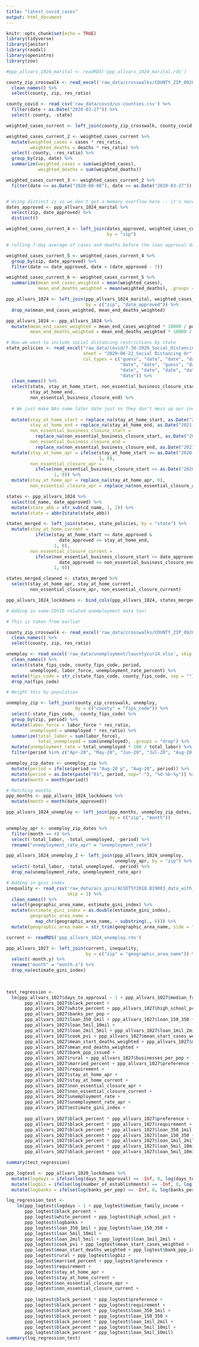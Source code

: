 ```yaml
---
title: "latest_covid_cases"
output: html_document
---
```


```r
knitr::opts_chunk$set(echo = TRUE)
library(tidyverse)
library(janitor)
library(readxl)
library(openintro)
library(zoo)

#ppp_allvars_1024_marital <- readRDS('ppp_allvars_1024_marital.rds')
```


```r
county_zip_crosswalk <- read_excel('raw_data/crosswalks/COUNTY_ZIP_092020.xlsx') %>%
  clean_names() %>%
  select(county, zip, res_ratio)

county_covid <- read_csv('raw_data/covid/us-counties.csv') %>%
  filter(date > as.Date("2020-03-27")) %>%
  select(-county, -state)

weighted_cases_current <- left_join(county_zip_crosswalk, county_covid, by = c("county" = "fips"))
```


```r
weighted_cases_current_2 <- weighted_cases_current %>%
  mutate(weighted_cases = cases * res_ratio,
         weighted_deaths = deaths * res_ratio) %>%
  select(-county, -res_ratio) %>%
  group_by(zip, date) %>%
  summarize(weighted_cases = sum(weighted_cases),
            weighted_deaths = sum(weighted_deaths))

weighted_cases_current_3 <- weighted_cases_current_2 %>%
  filter(date <= as.Date("2020-08-08"), date >= as.Date("2020-03-27"))


# Using distinct is so we don't get a memory overflow here -- it's necessary
dates_approved <- ppp_allvars_1024_marital %>%
  select(zip, date_approved) %>%
  distinct()

weighted_cases_current_4 <- left_join(dates_approved, weighted_cases_current_3,
                                      by = "zip")

# rolling 7-day average of cases and deaths before the loan approval date

weighted_cases_current_5 <- weighted_cases_current_4 %>%
  group_by(zip, date_approved) %>%
  filter(date <= date_approved, date > (date_approved - 7))

weighted_cases_current_6 <- weighted_cases_current_5 %>%
  summarize(mean_end_cases_weighted = mean(weighted_cases),
            mean_end_deaths_weighted = mean(weighted_deaths), .groups = "drop")
```


```r
ppp_allvars_1024 <- left_join(ppp_allvars_1024_marital, weighted_cases_current_6,
                              by = c("zip", "date_approved")) %>%
  drop_na(mean_end_cases_weighted, mean_end_deaths_weighted)

ppp_allvars_1024 <- ppp_allvars_1024 %>%
  mutate(mean_end_cases_weighted = mean_end_cases_weighted * 10000 / population,
         mean_end_deaths_weighted = mean_end_deaths_weighted * 10000 / population)
```

```r
# Now we want to include social distancing restrictions by state
state_policies <- read_excel("raw_data/covid/7-30-2020_Social_Distancing.xlsx",
                             sheet = "2020-06-22_Social Distancing Or", skip = 1,
                             col_types = c("guess", "date", "date", "date", "date",
                                           "date", "date", "guess", "date",
                                           "date", "date", "date", "date",
                                           "date")) %>%
  clean_names() %>%
  select(state, stay_at_home_start, non_essential_business_closure_start, 
         stay_at_home_end, 
         non_essential_business_closure_end) %>%
  
  # We just make NAs some later date just so they don't mess up our inequalities
  
  mutate(stay_at_home_start = replace_na(stay_at_home_start, as.Date("2021-01-01")),
         stay_at_home_end = replace_na(stay_at_home_end, as.Date("2021-01-01")),
         non_essential_business_closure_start = 
           replace_na(non_essential_business_closure_start, as.Date("2021-01-01")),
         non_essential_business_closure_end = 
           replace_na(non_essential_business_closure_end, as.Date("2021-01-01"))) %>%
  mutate(stay_at_home_apr = ifelse(stay_at_home_start <= as.Date("2020-04-03"),
                                   1, 0),
         non_essential_closure_apr = 
           ifelse(non_essential_business_closure_start <= as.Date("2020-04-03"),
                  1, 0)) %>%
  mutate(stay_at_home_apr = replace_na(stay_at_home_apr, 0),
         non_essential_closure_apr = replace_na(non_essential_closure_apr, 0))

states <- ppp_allvars_1024 %>%
  select(cd_name, date_approved) %>%
  mutate(state_abb = str_sub(cd_name, 1, 2)) %>%
  mutate(state = abbr2state(state_abb))

states_merged <- left_join(states, state_policies, by = "state") %>%
  mutate(stay_at_home_current = 
           ifelse(stay_at_home_start <= date_approved & 
                    date_approved <= stay_at_home_end,
                  1, 0),
         non_essential_closure_current =  
           ifelse(non_essential_business_closure_start <= date_approved & 
                    date_approved <= non_essential_business_closure_end,
                  1, 0))

states_merged_cleaned <- states_merged %>%
  select(stay_at_home_apr, stay_at_home_current, 
         non_essential_closure_apr, non_essential_closure_current)
```


```r
ppp_allvars_1024_lockdowns <- bind_cols(ppp_allvars_1024, states_merged_cleaned)
```


```r
# Adding in some COVID-related unemployment data too!

# This is taken from earlier

county_zip_crosswalk <- read_excel('raw_data/crosswalks/COUNTY_ZIP_092020.xlsx') %>%
  clean_names() %>%
  select(county, zip, res_ratio)

unemploy <- read_excel('raw_data/unemployment/laucntycur14.xlsx', skip = 4) %>%
  clean_names() %>%
  select(state_fips_code, county_fips_code, period, 
         unemployed, labor_force, unemployment_rate_percent) %>%
  mutate(fips_code = str_c(state_fips_code, county_fips_code, sep = "")) %>%
  drop_na(fips_code)

# Weight this by population

unemploy_zip <- left_join(county_zip_crosswalk, unemploy,
                          by = c("county" = "fips_code")) %>%
  select(-state_fips_code, -county_fips_code) %>%
  group_by(zip, period) %>%
  mutate(labor_force = labor_force * res_ratio,
         unemployed = unemployed * res_ratio) %>%
  summarize(total_labor = sum(labor_force),
            total_unemployed = sum(unemployed), .groups = "drop") %>%
  mutate(unemployment_rate = total_unemployed * 100 / total_labor) %>%
  filter(period %in% c("Apr-20", "May-20", "Jun-20", "Jul-20", "Aug-20 p"))

unemploy_zip_dates <- unemploy_zip %>%
  mutate(period = ifelse(period == "Aug-20 p", "Aug-20", period)) %>%
  mutate(period = as.Date(paste("01", period, sep="-"), "%d-%b-%y")) %>%
  mutate(month = month(period))
```


```r
# Matching months
ppp_months <- ppp_allvars_1024_lockdowns %>%
  mutate(month = month(date_approved))

ppp_allvars_1024_unemploy <- left_join(ppp_months, unemploy_zip_dates, 
                                       by = c("zip", "month"))

unemploy_apr <- unemploy_zip_dates %>%
  filter(month == 4) %>%
  select(-total_labor, -total_unemployed, -period) %>%
  rename("unemployment_rate_apr" = "unemployment_rate")

ppp_allvars_1024_unemploy_2 <- left_join(ppp_allvars_1024_unemploy,
                                         unemploy_apr, by = "zip") %>%
  select(-total_labor, -total_unemployed, -period) %>%
  drop_na(unemployment_rate, unemployment_rate_apr)
```


```r
# Adding in gini index
inequality <- read_csv('raw_data/acs_gini/ACSDT5Y2018.B19083_data_with_overlays_2020-10-26T225918.csv',
                       skip = 1) %>%
  clean_names() %>%
  select(geographic_area_name, estimate_gini_index) %>%
  mutate(estimate_gini_index = as.double(estimate_gini_index),
         geographic_area_name = 
           map_chr(geographic_area_name, ~ substring(., 6))) %>%
  mutate(geographic_area_name = str_trim(geographic_area_name, side = "both"))

current <- readRDS('ppp_allvars_1024_unemploy.rds')

ppp_allvars_1027 <- left_join(current, inequality, 
                              by = c("zip" = "geographic_area_name")) %>%
  select(-month.y) %>%
  rename("month" = "month.x") %>%
  drop_na(estimate_gini_index)
  
  
```


```r
test_regression <-
  lm(ppp_allvars_1027$days_to_approval ~ 1 + ppp_allvars_1027$median_family_income +
       ppp_allvars_1027$black_percent +
       ppp_allvars_1027$white_percent + ppp_allvars_1027$high_school_pct +
       ppp_allvars_1027$banks_per_pop + 
       ppp_allvars_1027$loan_350_1mil + ppp_allvars_1027$loan_150_350 + 
       ppp_allvars_1027$loan_5mil_10mil +
       ppp_allvars_1027$loan_2mil_5mil + ppp_allvars_1027$loan_1mil_2mil +
       ppp_allvars_1027$cook_pvi + ppp_allvars_1027$mean_start_cases_weighted + 
       ppp_allvars_1027$mean_start_deaths_weighted + ppp_allvars_1027$mean_end_cases_weighted +
       ppp_allvars_1027$mean_end_deaths_weighted + 
       ppp_allvars_1027$bank_ppp_issued +
       ppp_allvars_1027$rural + ppp_allvars_1027$businesses_per_pop +
       ppp_allvars_1027$married_percent + ppp_allvars_1027$preference +
       ppp_allvars_1027$requirement + 
       ppp_allvars_1027$stay_at_home_apr +
       ppp_allvars_1027$stay_at_home_current +
       ppp_allvars_1027$non_essential_closure_apr +
       ppp_allvars_1027$non_essential_closure_current + 
       ppp_allvars_1027$unemployment_rate + 
       ppp_allvars_1027$unemployment_rate_apr + 
       ppp_allvars_1027$estimate_gini_index +
       
       ppp_allvars_1027$black_percent * ppp_allvars_1027$preference +
       ppp_allvars_1027$black_percent * ppp_allvars_1027$requirement + 
       ppp_allvars_1027$black_percent * ppp_allvars_1027$loan_350_1mil +
       ppp_allvars_1027$black_percent * ppp_allvars_1027$loan_150_350 +
       ppp_allvars_1027$black_percent * ppp_allvars_1027$loan_1mil_2mil +
       ppp_allvars_1027$black_percent * ppp_allvars_1027$loan_5mil_10mil +
       ppp_allvars_1027$black_percent * ppp_allvars_1027$loan_5mil_10mil)

summary(test_regression)
```

```r
ppp_logtest <- ppp_allvars_1020_lockdowns %>%
  mutate(logdays = ifelse(log(days_to_approval) == -Inf, 0, log(days_to_approval))) %>%
  mutate(logbiz = ifelse(log(number_of_establishments) == -Inf, 0, log(number_of_establishments))) %>%
  mutate(logbanks = ifelse(log(banks_per_pop) == -Inf, 0, log(banks_per_pop)))

log_regression_test <- 
    lm(ppp_logtest$logdays ~ 1 + ppp_logtest$median_family_income +
       ppp_logtest$black_percent +
       ppp_logtest$white_percent + ppp_logtest$high_school_pct +
       ppp_logtest$logbanks + 
       ppp_logtest$loan_350_1mil + ppp_logtest$loan_150_350 + 
       ppp_logtest$loan_5mil_10mil +
       ppp_logtest$loan_2mil_5mil + ppp_logtest$loan_1mil_2mil +
       ppp_logtest$cook_pvi + ppp_logtest$mean_start_cases_weighted + 
       ppp_logtest$mean_start_deaths_weighted + ppp_logtest$bank_ppp_issued +
       ppp_logtest$rural + ppp_logtest$logbiz + 
       ppp_logtest$married_percent + ppp_logtest$preference + 
       ppp_logtest$requirement +
       ppp_logtest$stay_at_home_apr +
       ppp_logtest$stay_at_home_current +
       ppp_logtest$non_essential_closure_apr +
       ppp_logtest$non_essential_closure_current +
       
       ppp_logtest$black_percent * ppp_logtest$preference +
       ppp_logtest$black_percent * ppp_logtest$requirement + 
       ppp_logtest$black_percent * ppp_logtest$loan_350_1mil +
       ppp_logtest$black_percent * ppp_logtest$loan_150_350 +
       ppp_logtest$black_percent * ppp_logtest$loan_1mil_2mil +
       ppp_logtest$black_percent * ppp_logtest$loan_5mil_10mil +
       ppp_logtest$black_percent * ppp_logtest$loan_5mil_10mil)
summary(log_regression_test)
```

